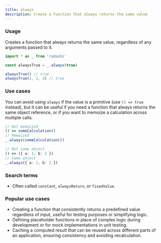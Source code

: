 ```yaml
---
title: always
description: Create a function that always returns the same value
---
```


### Usage

Creates a function that always returns the same value, regardless of any arguments passed to it.

```ts
import * as _ from 'radashi'

const alwaysTrue = _.always(true)

alwaysTrue() // true
alwaysTrue(1, 2, 3) // true
```

### Use cases

You can avoid using `always` if the value is a primitive (use `() => true` instead), but it can be useful if you need a function that always returns the same object reference, or if you want to memoize a calculation across multiple calls.

```ts
// Not memoized
() => someCalculation()
// Memoized
_.always(someCalculation())

// Not same object
() => ({ a: 1, b: 2 })
// Same object
_.always({ a: 1, b: 2 })
```

### Search terms

- Often called `constant`, `alwaysReturn`, or `fixedValue`.

### Popular use cases

- Creating a function that consistently returns a predefined value regardless of input, useful for testing purposes or simplifying logic.
- Defining placeholder functions in place of complex logic during development or for mock implementations in unit testing.
- Caching a computed result that can be reused across different parts of an application, ensuring consistency and avoiding recalculation.
